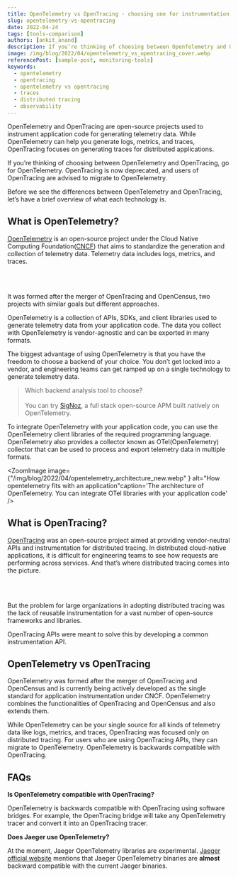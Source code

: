 ```yaml
---
title: OpenTelemetry vs OpenTracing - choosing one for instrumentation
slug: opentelemetry-vs-opentracing
date: 2022-04-24
tags: [tools-comparison]
authors: [ankit_anand]
description: If you’re thinking of choosing between OpenTelemetry and OpenTracing, go for OpenTelemetry. OpenTracing is now deprecated, and users of OpenTracing are advised to migrate to OpenTelemetry...
image: /img/blog/2022/04/opentelemetry_vs_opentracing_cover.webp
referencePost: [sample-post, monitoring-tools]
keywords:
  - opentelemetry
  - opentracing
  - opentelemetry vs opentracing
  - traces
  - distributed tracing
  - observability
---
```

<head>
  <link rel="canonical" href="https://signoz.io/blog/opentelemetry-vs-opentracing/"/>
</head>

OpenTelemetry and OpenTracing are open-source projects used to instrument application code for generating telemetry data. While OpenTelemetry can help you generate logs, metrics, and traces, OpenTracing focuses on generating traces for distributed applications.





If you’re thinking of choosing between OpenTelemetry and OpenTracing, go for OpenTelemetry. OpenTracing is now deprecated, and users of OpenTracing are advised to migrate to OpenTelemetry.

Before we see the differences between OpenTelemetry and OpenTracing, let’s have a brief overview of what each technology is.

## What is OpenTelemetry?

<a href = "https://opentelemetry.io/" rel="noopener noreferrer nofollow" target="_blank">OpenTelemetry</a> is an open-source project under the Cloud Native Computing Foundation(<a href = "https://www.cncf.io/" rel="noopener noreferrer nofollow" target="_blank">CNCF</a>) that aims to standardize the generation and collection of telemetry data. Telemetry data includes logs, metrics, and traces.

<div>
<br></br>
</div>

It was formed after the merger of OpenTracing and OpenCensus, two projects with similar goals but different approaches.

OpenTelemetry is a collection of APIs, SDKs, and client libraries used to generate telemetry data from your application code. The data you collect with OpenTelemetry is vendor-agnostic and can be exported in many formats.

The biggest advantage of using OpenTelemetry is that you have the freedom to choose a backend of your choice. You don’t get locked into a vendor, and engineering teams can get ramped up on a single technology to generate telemetry data.

> Which backend analysis tool to choose?<br></br>
> You can try [SigNoz](https://signoz.io/), a full stack open-source APM built natively on OpenTelemetry.

To integrate OpenTelemetry with your application code, you can use the OpenTelemetry client libraries of the required programming language. OpenTelemetry also provides a collector known as OTel(OpenTelemetry) collector that can be used to process and export telemetry data in multiple formats.


<ZoomImage
    image={"/img/blog/2022/04/opentelemetry_architecture_new.webp" } alt="How opentelemetry fits with an application"caption='The architecture of OpenTelemetry. You can integrate OTel libraries with your application code'
/>

## What is OpenTracing?

<a href = "https://opentracing.io/" rel="noopener noreferrer nofollow" target="_blank">OpenTracing</a> was an open-source project aimed at providing vendor-neutral APIs and instrumentation for distributed tracing. In distributed cloud-native applications, it is difficult for engineering teams to see how requests are performing across services. And that’s where distributed tracing comes into the picture.

<div>
<br></br>
</div>

But the problem for large organizations in adopting distributed tracing was the lack of reusable instrumentation for a vast number of open-source frameworks and libraries.

OpenTracing APIs were meant to solve this by developing a common instrumentation API.

## OpenTelemetry vs OpenTracing

OpenTelemetry was formed after the merger of OpenTracing and OpenCensus and is currently being actively developed as the single standard for application instrumentation under CNCF. OpenTelemetry combines the functionalities of OpenTracing and OpenCensus and also extends them.

While OpenTelemetry can be your single source for all kinds of telemetry data like logs, metrics, and traces, OpenTracing was focused only on distributed tracing. For users who are using OpenTracing APIs, they can migrate to OpenTelemetry. OpenTelemetry is backwards compatible with OpenTracing.

## FAQs

**Is OpenTelemetry compatible with OpenTracing?**

OpenTelemetry is backwards compatible with OpenTracing using software bridges. For example, the OpenTracing bridge will take any OpenTelemetry tracer and convert it into an OpenTracing tracer.

**Does Jaeger use OpenTelemetry?**

At the moment, Jaeger OpenTelemetry libraries are experimental. <a href = "https://www.jaegertracing.io/docs/1.21/opentelemetry/" rel="noopener noreferrer nofollow" target="_blank">Jaeger official website</a> mentions that Jaeger OpenTelemetry binaries are **almost** backward compatible with the current Jaeger binaries.